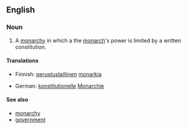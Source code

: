 ==English==
{{wikipedia}}

===Noun===
{{en-noun|sg=[[constitutional]] [[monarchy]]|constitutional monarchies}}

# A [[monarchy]] in which a the [[monarch]]'s power is limited by a written constitution.

====Translations====
{{top}}
* Finnish: [[perustuslaillinen]] [[monarkia]]
{{mid}}
* German: [[konstitutionell]]e [[Monarchie]] {{f}}
{{bottom}}

====See also====
* [[monarchy]]
* [[government]]